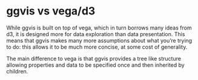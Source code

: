 <!--
%\VignetteEngine{knitr}
%\VignetteIndexEntry{ggvis vs vega/d3}
-->

# ggvis vs vega/d3

While ggvis is built on top of vega, which in turn borrows many ideas from d3,
it is designed more for data exploration than data presentation. This means that
ggvis makes many more assumptions about what you're trying to do: this allows
it to be much more concise, at some cost of generality.

The main difference to vega is that ggvis provides a tree like structure 
allowing properties and data to be specified once and then inherited by 
children. 
